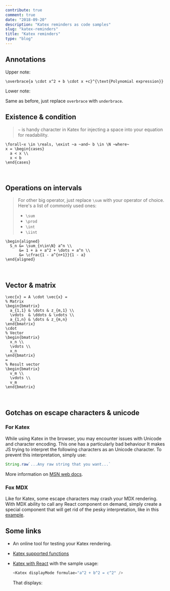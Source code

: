 ```yaml
---
contribute: true
comment: true
date: "2018-09-20"
description: "Katex reminders as code samples"
slug: "katex-reminders"
title: "Katex reminders"
type: "blog"
---
```



## Annotations
Upper note:
<Katex displayMode formulae='\overbrace{a \cdot x^2 + b \cdot x +c}^{\text{Polynomial expression}}' />

```katex
\overbrace{a \cdot x^2 + b \cdot x +c}^{\text{Polynomial expression}}
```

Lower note:
<AnnotationLower />

Same as before, just replace `overbrace` with `underbrace`.

## Existence & condition

<Existence />

> `~` is handy character in Katex for injecting a space into your equation for readability.

```katex
\forall~x \in \reals, \exist ~a ~and~ b \in \N ~where~
x = \begin{cases}
  a < x \\
  x < b
\end{cases}
```
<br />

## Operations on intervals

<OperationOnInterval />

> For other big operator, just replace `\sum` with your operator of choice.
> Here's a list of commonly used ones:
> * `\sum` <Katex formulae='\sum' />
> * `\prod` <Katex formulae='\prod' />
> * `\int` <Katex formulae='\int' />
> * `\iint` <Katex formulae='\iint' />

```katex
\begin{aligned}
  S_n &= \sum_{n\in\N} a^n \\
      &= 1 + a + a^2 + \dots + a^n \\
      &= \cfrac{1 - a^{n+1}}{1 - a}
\end{aligned}
```
<br />

## Vector & matrix
<VectorAndMatrix />

```katex
\vec{v} = A \cdot \vec{x} = 
% Matrix
\begin{bmatrix}
  a_{1,1} & \dots & z_{m,1} \\
  \vdots  & \ddots & \vdots \\
  a_{1,n} & \dots & z_{m,n}
\end{bmatrix}
\cdot
% Vector
\begin{bmatrix}
  x_n \\
  \vdots \\
  x_n
\end{bmatrix}
=
% Result vector
\begin{bmatrix}
  v_m \\
  \vdots \\
  v_m
\end{bmatrix}
```
<br />

## Gotchas on escape characters & unicode
### For Katex
While using Katex in the browser, you may encounter issues with Unicode and character encoding.
This one <FakeUnicode /> has a particularly bad behaviour <Emoji text=':scream:.' /> It makes
JS trying to interpret the following characters as an Unicode character. To prevent this interpretation,
simply use:

```js
String.raw`...Any raw string that you want...`
```

More information on [MSN web docs](https://developer.mozilla.org/fr/docs/Web/JavaScript/Reference/Objets_globaux/String/raw).

### Fox MDX
Like for Katex, some escape characters may crash your MDX rendering. With MDX ability
to call any React component on demand, simply create a special component that will get
rid of the pesky interpretation, like in this [example](https://github.com/PEM--/PEM--.github.io/blob/master/src/src/components/Blog/katex-reminders/FakeUnicode.js).

## Some links
* <Link to='/tools/katex-editor'>An online tool for testing your Katex rendering</Link>.
* [Katex supported functions](https://katex.org/docs/supported.html)
* [Katex with React](https://github.com/PEM--/PEM--.github.io/blob/master/src/src/components/Katex.js)
  with the sample usage:
    ```js
    <Katex displayMode formulae="a^2 + b^2 = c^2" />
    ```
  
  That displays:
  <Katex displayMode formulae="a^2 + b^2 = c^2" />
